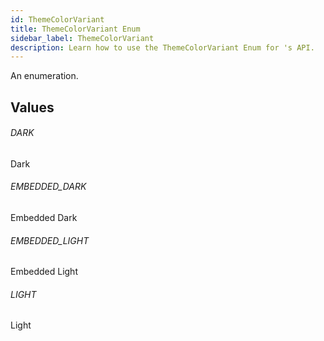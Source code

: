 ```yaml
---
id: ThemeColorVariant
title: ThemeColorVariant Enum
sidebar_label: ThemeColorVariant
description: Learn how to use the ThemeColorVariant Enum for 's API.
---
```


An enumeration.

## Values

###### DARK

Dark

###### EMBEDDED_DARK

Embedded Dark

###### EMBEDDED_LIGHT

Embedded Light

###### LIGHT

Light
